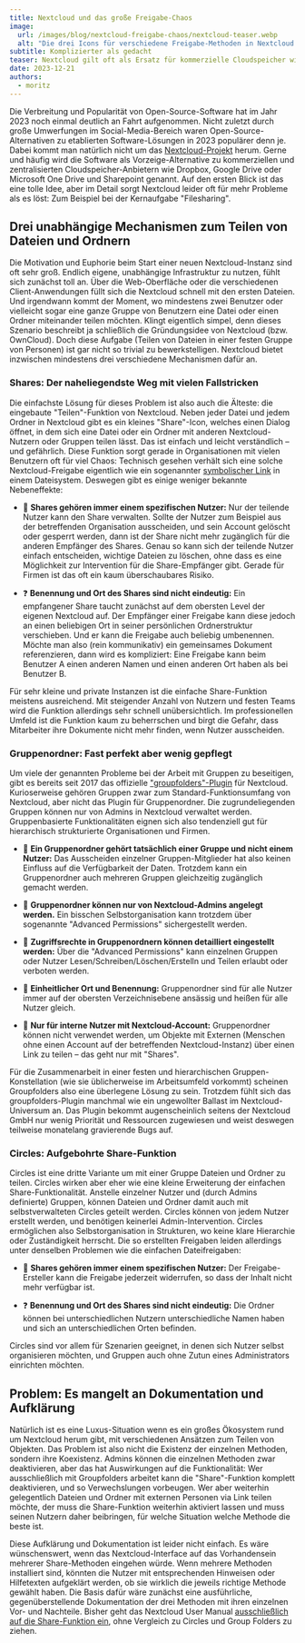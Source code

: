 ```yaml
---
title: Nextcloud und das große Freigabe-Chaos
image:
  url: /images/blog/nextcloud-freigabe-chaos/nextcloud-teaser.webp
  alt: "Die drei Icons für verschiedene Freigabe-Methoden in Nextcloud: Shares, Gruppenordner und Circles"
subtitle: Komplizierter als gedacht
teaser: Nextcloud gilt oft als Ersatz für kommerzielle Cloudspeicher wie Dropbox und Google Drive. Die ursprüngliche Kernaufgabe, das Teilen von Dateien und Ordnern, ist aber oft deutlich komplizierter und verwirrender als angenommen, da es drei unterschiedliche Freigabe-Mechanismen gibt.
date: 2023-12-21
authors:
  - moritz
---
```


Die Verbreitung und Popularität von Open-Source-Software hat im Jahr 2023 noch einmal deutlich an Fahrt aufgenommen. Nicht zuletzt durch große Umwerfungen im Social-Media-Bereich waren Open-Source-Alternativen zu etablierten Software-Lösungen in 2023 populärer denn je. Dabei kommt man natürlich nicht um das [Nextcloud-Projekt](https://nextcloud.com/) herum. Gerne und häufig wird die Software als Vorzeige-Alternative zu kommerziellen und zentralisierten Cloudspeicher-Anbietern wie Dropbox, Google Drive oder Microsoft One Drive und Sharepoint genannt. Auf den ersten Blick ist das eine tolle Idee, aber im Detail sorgt Nextcloud leider oft für mehr Probleme als es löst: Zum Beispiel bei der Kernaufgabe "Filesharing". 

## Drei unabhängige Mechanismen zum Teilen von Dateien und Ordnern

Die Motivation und Euphorie beim Start einer neuen Nextcloud-Instanz sind oft sehr groß. Endlich eigene, unabhängige Infrastruktur zu nutzen, fühlt sich zunächst toll an. Über die Web-Oberfläche oder die verschiedenen Client-Anwendungen füllt sich die Nextcloud schnell mit den ersten Dateien. Und irgendwann kommt der Moment, wo mindestens zwei Benutzer oder vielleicht sogar eine ganze Gruppe von Benutzern eine Datei oder einen Ordner miteinander teilen möchten. Klingt eigentlich simpel, denn dieses Szenario beschreibt ja schließlich die Gründungsidee von Nextcloud (bzw. OwnCloud). Doch diese Aufgabe (Teilen von Dateien in einer festen Gruppe von Personen) ist gar nicht so trivial zu bewerkstelligen. Nextcloud bietet inzwischen mindestens drei verschiedene Mechanismen dafür an. 

### Shares: Der naheliegendste Weg mit vielen Fallstricken

Die einfachste Lösung für dieses Problem ist also auch die Älteste: die eingebaute "Teilen"-Funktion von Nextcloud. Neben jeder Datei und jedem Ordner in Nextcloud gibt es ein kleines "Share"-Icon, welches einen Dialog öffnet, in dem sich eine Datei oder ein Ordner mit anderen Nextcloud-Nutzern oder Gruppen teilen lässt. Das ist einfach und leicht verständlich – und gefährlich. Diese Funktion sorgt gerade in Organisationen mit vielen Benutzern oft für viel Chaos: Technisch gesehen verhält sich eine solche Nextcloud-Freigabe eigentlich wie ein sogenannter [symbolischer Link](https://de.m.wikipedia.org/wiki/Symbolische_Verkn%C3%BCpfung) in einem Dateisystem. Deswegen gibt es einige weniger bekannte Nebeneffekte:

- 👤 **Shares gehören immer einem spezifischen Nutzer:** Nur der teilende Nutzer kann den Share verwalten. Sollte der Nutzer zum Beispiel aus der betreffenden Organisation ausscheiden, und sein Account gelöscht oder gesperrt werden, dann ist der Share nicht mehr zugänglich für die anderen Empfänger des Shares. Genau so kann sich der teilende Nutzer einfach entscheiden, wichtige Dateien zu löschen, ohne dass es eine Möglichkeit zur Intervention für die Share-Empfänger gibt. Gerade für Firmen ist das oft ein kaum überschaubares Risiko.

- ❓ **Benennung und Ort des Shares sind nicht eindeutig:** Ein empfangener Share taucht zunächst auf dem obersten Level der eigenen Nextcloud auf. Der Empfänger einer Freigabe kann diese jedoch an einen beliebigen Ort in seiner persönlichen Ordnerstruktur verschieben. Und er kann die Freigabe auch beliebig umbenennen. Möchte man also (rein kommunikativ) ein gemeinsames Dokument referenzieren, dann wird es kompliziert: Eine Freigabe kann beim Benutzer A einen anderen Namen und einen anderen Ort haben als bei Benutzer B.

Für sehr kleine und private Instanzen ist die einfache Share-Funktion meistens ausreichend. Mit steigender Anzahl von Nutzern und festen Teams wird die Funktion allerdings sehr schnell unübersichtlich. Im professionellen Umfeld ist die Funktion kaum zu beherrschen und birgt die Gefahr, dass Mitarbeiter ihre Dokumente nicht mehr finden, wenn Nutzer ausscheiden.

### Gruppenordner: Fast perfekt aber wenig gepflegt

Um viele der genannten Probleme bei der Arbeit mit Gruppen zu beseitigen, gibt es bereits seit 2017 das offizielle ["groupfolders"-Plugin](https://github.com/nextcloud/groupfolders) für Nextcloud. Kurioserweise gehören Gruppen zwar zum Standard-Funktionsumfang von Nextcloud, aber nicht das Plugin für Gruppenordner. Die zugrundeliegenden Gruppen können nur von Admins in Nextcloud verwaltet werden. Gruppenbasierte Funktionalitäten eignen sich also tendenziell gut für hierarchisch strukturierte Organisationen und Firmen.

- 👥 **Ein Gruppenordner gehört tatsächlich einer Gruppe und nicht einem Nutzer:** Das Ausscheiden einzelner Gruppen-Mitglieder hat also keinen Einfluss auf die Verfügbarkeit der Daten. Trotzdem kann ein Gruppenordner auch mehreren Gruppen gleichzeitig zugänglich gemacht werden.

- 👑 **Gruppenordner können nur von Nextcloud-Admins angelegt werden.** Ein bisschen Selbstorganisation kann trotzdem über sogenannte "Advanced Permissions" sichergestellt werden.

- 🔐 **Zugriffsrechte in Gruppenordnern können detailliert eingestellt werden:** Über die "Advanced Permissions" kann einzelnen Gruppen oder Nutzer Lesen/Schreiben/Löschen/Erstelln und Teilen erlaubt oder verboten werden.

- 🎯 **Einheitlicher Ort und Benennung:** Gruppenordner sind für alle Nutzer immer auf der obersten Verzeichnisebene ansässig und heißen für alle Nutzer gleich.

- 🚪 **Nur für interne Nutzer mit Nextcloud-Account:** Gruppenordner können nicht verwendet werden, um Objekte mit Externen (Menschen ohne einen Account auf der betreffenden Nextcloud-Instanz) über einen Link zu teilen – das geht nur mit "Shares".

Für die Zusammenarbeit in einer festen und hierarchischen Gruppen-Konstellation (wie sie üblicherweise im Arbeitsumfeld vorkommt) scheinen Groupfolders also eine überlegene Lösung zu sein. Trotzdem fühlt sich das groupfolders-Plugin manchmal wie ein ungewollter Ballast im Nextcloud-Universum an. Das Plugin bekommt augenscheinlich seitens der Nextcloud GmbH nur wenig Priorität und Ressourcen zugewiesen und weist deswegen teilweise monatelang gravierende Bugs auf.

### Circles: Aufgebohrte Share-Funktion

Circles ist eine dritte Variante um mit einer Gruppe Dateien und Ordner zu teilen. Circles wirken aber eher wie eine kleine Erweiterung der einfachen Share-Funktionalität. Anstelle einzelner Nutzer und (durch Admins definierte) Gruppen, können Dateien und Ordner damit auch mit selbstverwalteten Circles geteilt werden. Circles können von jedem Nutzer erstellt werden, und benötigen keinerlei Admin-Intervention. Circles ermöglichen also Selbstorganisation in Strukturen, wo keine klare Hierarchie oder Zuständigkeit herrscht. Die so erstellten Freigaben leiden allerdings unter denselben Problemen wie die einfachen Dateifreigaben:

- 👤 **Shares gehören immer einem spezifischen Nutzer:** Der Freigabe-Ersteller kann die Freigabe jederzeit widerrufen, so dass der Inhalt nicht mehr verfügbar ist.

- ❓ **Benennung und Ort des Shares sind nicht eindeutig:** Die Ordner können bei unterschiedlichen Nutzern unterschiedliche Namen haben und sich an unterschiedlichen Orten befinden.

Circles sind vor allem für Szenarien geeignet, in denen sich Nutzer selbst organisieren möchten, und Gruppen auch ohne Zutun eines Administrators einrichten möchten.

## Problem: Es mangelt an Dokumentation und Aufklärung

Natürlich ist es eine Luxus-Situation wenn es ein großes Ökosystem rund um Nextcloud herum gibt, mit verschiedenen Ansätzen zum Teilen von Objekten. Das Problem ist also nicht die Existenz der einzelnen Methoden, sondern ihre Koexistenz. Admins können die einzelnen Methoden zwar deaktivieren, aber das hat Auswirkungen auf die Funktionalität: Wer ausschließlich mit Groupfolders arbeitet kann die "Share"-Funktion komplett deaktivieren, und so Verwechslungen vorbeugen. Wer aber weiterhin gelegentlich Dateien und Ordner mit externen Personen via Link teilen möchte, der muss die Share-Funktion weiterhin aktiviert lassen und muss seinen Nutzern daher beibringen, für welche Situation welche Methode die beste ist.

Diese Aufklärung und Dokumentation ist leider nicht einfach. Es wäre wünschenswert, wenn das Nextcloud-Interface auf das Vorhandensein mehrerer Share-Methoden eingehen würde. Wenn mehrere Methoden installiert sind, könnten die Nutzer mit entsprechenden Hinweisen oder Hilfetexten aufgeklärt werden, ob sie wirklich die jeweils richtige Methode gewählt haben. Die Basis dafür wäre zunächst eine ausführliche, gegenüberstellende Dokumentation der drei Methoden mit ihren einzelnen Vor- und Nachteile. Bisher geht das Nextcloud User Manual [ausschließlich auf die Share-Funktion ein](https://docs.nextcloud.com/server/latest/user_manual/en/files/sharing.html), ohne Vergleich zu Circles und Group Folders zu ziehen.